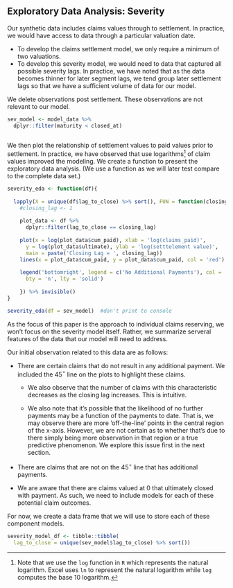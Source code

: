 ## Exploratory Data Analysis: Severity
Our synthetic data includes claims values through to settlement. In practice, we would have access to data through a particular valuation date. 

* To develop the claims settlement model, we only require a minimum of two valuations. 
* To develop this severity model, we would need to data that captured all possible severity lags. In practice, we have noted that as the data becomes thinner for later segment lags, we tend group later settlement lags so that we have a sufficient volume of data for our model.

We delete observations post settlement. These observations are not relevant to our model.

```r
sev_model <- model_data %>% 
  dplyr::filter(maturity < closed_at)
  
```

We then plot the relationship of settlement values to paid values prior to settlement. In practice, we have observed that use logarithms[^1] of claim values improved the modeling. We create a function to present the exploratory data analysis. (We use a function as we will later test compare to the complete data set.)

[^1]: Note that we use the `log` function in `R` which represents the natural logarithm. Excel uses `ln` to represent the natural logarithm while `log` computes the base 10 logarithm.

```r
severity_eda <- function(df){
  
  lapply(X = unique(df$lag_to_close) %>% sort(), FUN = function(closing_lag){
    #closing_lag <- 1
    
    plot_data <- df %>% 
      dplyr::filter(lag_to_close == closing_lag)
    
    plot(x = log(plot_data$cum_paid), xlab = 'log(claims_paid)',
      y = log(plot_data$ultimate), ylab = 'log(setttelement value)',
      main = paste('Closing Lag = ', closing_lag))
    lines(x = plot_data$cum_paid, y = plot_data$cum_paid, col = 'red')
    
    legend('bottomright', legend = c('No Additional Payments'), col = 'red',
      bty = 'n', lty = 'solid')
  
    }) %>% invisible()
}

severity_eda(df = sev_model)  #don't print to console
```
As the focus of this paper is the approach to individual claims reserving, we won't focus on the severity model itself. Rather, we summarize serveral features of the data that our model will need to address. 

Our initial observation related to this data are as follows:

* There are certain claims that do not result in any additional payment. We included the 45$^\circ$ line on the plots to highlight these claims. 

  * We also observe that the number of claims with this characteristic decreases as the closing lag increases. This is intuitive.
  
  * We also note that it's possible that the likelihood of no further payments may be a function of the payments to date. That is, we may observe there are more 'off-the-line' points in the central region of the x-axis. However, we are not certain as to whether that's due to there simply being more observation in that region or a true predictive phenomenon. We explore this issue first in the next section.

* There are claims that are not on the 45$^\circ$ line that has additional payments.

* We are aware that there are claims valued at 0 that ultimately closed with payment. As such, we need to include models for each of these potential claim outcomes.

For now, we create a data frame that we will use to store each of these component models.

```r
severity_model_df <- tibble::tibble(
  lag_to_close = unique(sev_model$lag_to_close) %>% sort())
```



